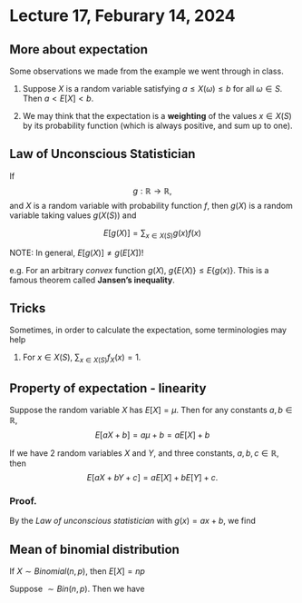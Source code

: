 # Lecture 17, Feburary 14, 2024

## More about expectation

Some observations we made from the example we went through in class.

1. Suppose $X$ is a random variable satisfying $a \le X(\omega) \le b$ for all $\omega \in S$. Then $a<E[X]<b$.

2. We may think that the expectation is a **weighting** of the values $x\in X(S)$ by its probability function (which is always positive, and sum up to one).

## Law of Unconscious Statistician

If
$$
g: {\mathbb R} \to {\mathbb R},
$$
and $X$ is a random variable with probability function $f$, then $g(X)$ is a random variable taking values $g(X(S))$ and

$$
E[g(X)] = \sum_{x \in X(S)} g(x) f(x)
$$

NOTE: In general, $E[g(X)]\ne g(E[X])$! 

  e.g. For an arbitrary *convex* function $g(X)$, $g\{E(X)\} \le E\{g(x)\}$. This is a famous theorem called **Jansen's inequality**.
  
## Tricks

Sometimes, in order to calculate the expectation, some terminologies may help

1. For $x\in X(S)$, $\sum_{x\in X(S)} f_X(x)=1$.

## Property of expectation - linearity

Suppose the random variable $X$ has $E[X]=\mu$. Then for any constants $a,b\in\mathbb{R}$, 
$$ E[aX+b]= a \mu + b = a E[X]+b$$

If we have 2 random variables $X$ and $Y$, and three constants, $a,b,c\in \mathbb{R}$, then
$$
  E[aX+bY + c] = aE[X] + bE[Y] +c.
$$

### Proof.

::: {.proof }
By the *Law of unconscious statistician* with $g(x)=ax+b$, we find
\begin{align*}
E[aX+b] &=\sum_{x\in X(S)} (ax+b) f(x)\\
& = a \cdot  \sum_{x\in X(S)} x f(x) + b  \cdot \sum_{x\in X(S)} f(x) \\
&= a\cdot  E[X]  + b \cdot 1
\end{align*}
:::

## Mean of binomial distribution
If $X \sim Binomial(n,p)$, then $E[X] = np$


::: {.proof }
Suppose $\sim Bin(n,p)$. Then we have
\begin{align*}
E[X] &= \sum_{x=0}^n x\cdot \binom{n}{x}  p^x (1-p)^{n-x}\\
&= \sum_{x=1}^n x\cdot \frac{n!}{(n-x)!x!} \cdot p^x (1-p)^{n-x}\\
&= \sum_{x=1}^n \frac{x}{x(x-1)!} \frac{n(n-1)!}{(n-x)!} p p^{x-1} (1-p)^{n-x}\\
&= \sum_{x=1}^n \frac{1}{(x-1)!}\frac{n(n-1)!}{(n-x-1+1)!} p p^{x-1} (1-p)^{n-x-1+1}\\
&= np \sum_{x=1}^n \frac{1}{(x-1)!}\frac{(n-1)!}{((n-1)-(x-1))! (x-1)!} p\cdot p^{x-1} (1-p)^{(n-1)-(x-1)}\\
&= np \; \underbrace{\sum_{y=0}^{n-1} \frac{(n-1)!}{((n-1)-y)! y!} \cdot p^{y} (1-p)^{(n-1)-y}}_{=1\text{b/c sum of PF of bin(n-1,p). is 1}}\\
&= np
\end{align*}
:::

